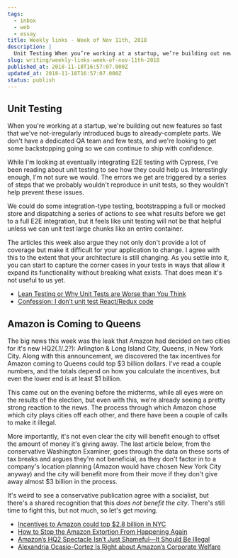 ```yaml
---
tags:
  - inbox
  - web
  - essay
title: Weekly links - Week of Nov 11th, 2018
description: |
  Unit Testing When you’re working at a startup, we’re building out new features so fast that we’ve not-irregularly introduced bugs to already-complete parts. We don’t have a dedicated QA team and few tests, and we’re looking to get some backstopping going so we can continue to ship with confidence. While I’m looking at eventually integrating \[…]
slug: writing/weekly-links-week-of-nov-11th-2018
published_at: 2018-11-18T16:57:07.000Z
updated_at: 2018-11-18T16:57:07.000Z
status: publish
---
```

## Unit Testing

When you're working at a startup, we're building out new features so fast that we've not-irregularly introduced bugs to already-complete parts. We don't have a dedicated QA team and few tests, and we're looking to get some backstopping going so we can continue to ship with confidence.

While I'm looking at eventually integrating E2E testing with Cypress, I've been reading about unit testing to see how they could help us. Interestingly enough, I'm not sure we would. The errors we get are triggered by a series of steps that we probably wouldn't reproduce in unit tests, so they wouldn't help prevent these issues.

We could do some integration-type testing, bootstrapping a full or mocked store and dispatching a series of actions to see what results before we get to a full E2E integration, but it feels like unit testing will not be that helpful unless we can unit test large chunks like an entire container.

The articles this week also argue they not only don't provide a lot of coverage but make it difficult for your application to change. I agree with this to the extent that your architecture is still changing. As you settle into it, you can start to capture the corner cases in your tests in ways that allow it expand its functionality without breaking what exists. That does mean it's not useful to us yet.

* [Lean Testing or Why Unit Tests are Worse than You Think](https://blog.usejournal.com/lean-testing-or-why-unit-tests-are-worse-than-you-think-b6500139a009)
* [Confession: I don’t unit test React/Redux code](http://blog.jakoblind.no/confession-i-dont-unit-test-react-redux-code/)

## Amazon is Coming to Queens

The big news this week was the leak that Amazon had decided on two cities for it's new HQ2(.1/.2?): Arlington & Long Island City, Queens, in New York City. Along with this announcement, we discovered the tax incentives for Amazon coming to Queens could top $3 billion dollars. I've read a couple numbers, and the totals depend on how you calculate the incentives, but even the lower end is at least $1 billion.

This came out on the evening before the midterms, while all eyes were on the results of the election, but even with this, we're already seeing a pretty strong reaction to the news. The process through which Amazon chose which city plays cities off each other, and there have been a couple of calls to make it illegal.

More importantly, it's not even clear the city will benefit enough to offset the amount of money it's giving away. The last article below, from the conservative Washington Examiner, goes through the data on these sorts of tax breaks and argues they're not beneficial, as they don't factor in to a company's location planning (Amazon would have chosen New York City anyway) and the city will benefit more from their move if they don't give away almost \$3 billion in the process.

It's weird to see a conservative publication agree with a socialist, but there's a shared recognition that this *does not benefit the city*. There's still time to fight this, but not much, so let's get moving.

* [Incentives to Amazon could top \$2.8 billion in NYC](https://www.washingtonpost.com/business/incentives-to-amazon-could-top-28-billion-in-nyc/2018/11/14/86ecfc8a-e85a-11e8-8449-1ff263609a31_story.html)
* [How to Stop the Amazon Extortion From Happening Again](https://splinternews.com/how-to-stop-the-amazon-extortion-from-happening-again-1830406069)
* [Amazon’s HQ2 Spectacle Isn’t Just Shameful—It Should Be Illegal](https://www.theatlantic.com/ideas/archive/2018/11/amazons-hq2-spectacle-should-be-illegal/575539/)
* [Alexandria Ocasio-Cortez Is Right about Amazon’s Corporate Welfare](https://www.nationalreview.com/corner/rep-alexandria-ocasio-cortez-is-right-about-amazons-corporate-welfare/)
